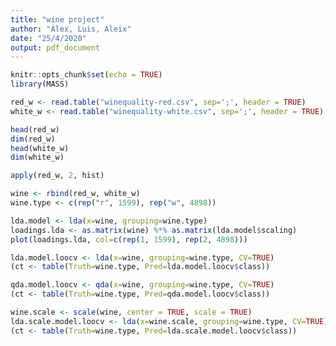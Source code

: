 ```yaml
---
title: "wine project"
author: "Àlex, Luis, Aleix"
date: "25/4/2020"
output: pdf_document
---
```


```r
knitr::opts_chunk$set(echo = TRUE)
library(MASS)
```



```r
red_w <- read.table("winequality-red.csv", sep=';', header = TRUE)
white_w <- read.table("winequality-white.csv", sep=';', header = TRUE)
```


```r
head(red_w)
dim(red_w)
head(white_w)
dim(white_w)
```
```r
apply(red_w, 2, hist)
```
```r
wine <- rbind(red_w, white_w)
wine.type <- c(rep("r", 1599), rep("w", 4898))
```


```r
lda.model <- lda(x=wine, grouping=wine.type)
loadings.lda <- as.matrix(wine) %*% as.matrix(lda.model$scaling)
plot(loadings.lda, col=c(rep(1, 1599), rep(2, 4898)))
```

```r
lda.model.loocv <- lda(x=wine, grouping=wine.type, CV=TRUE)
(ct <- table(Truth=wine.type, Pred=lda.model.loocv$class))
```

```r
qda.model.loocv <- qda(x=wine, grouping=wine.type, CV=TRUE)
(ct <- table(Truth=wine.type, Pred=qda.model.loocv$class))
```


```r
wine.scale <- scale(wine, center = TRUE, scale = TRUE)
lda.scale.model.loocv <- lda(x=wine.scale, grouping=wine.type, CV=TRUE)
(ct <- table(Truth=wine.type, Pred=lda.scale.model.loocv$class))
```




